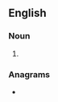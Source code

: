 ==English==

===Noun===
{{head|en|noun plural form}}

# {{plural of|dynamicist|lang=en}}

===Anagrams===
* {{anagrams|en|a=acdiimnssty|distamycins|dynasticism|mystacinids}}